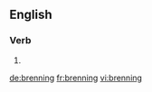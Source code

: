 ==English==

===Verb===
{{head|en}}

# {{present participle of|bren|lang=en}}

[[de:brenning]]
[[fr:brenning]]
[[vi:brenning]]